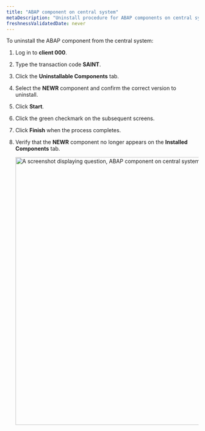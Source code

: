 ```yaml
---
title: "ABAP component on central system"
metaDescription: "Uninstall procedure for ABAP components on central system."
freshnessValidatedDate: never
---
```


To uninstall the ABAP component from the central system:

1. Log in to **client 000**.
2. Type the transaction code **SAINT**.
3. Click the **Uninstallable Components** tab.
4. Select the **NEWR** component and confirm the correct version to uninstall.
5. Click **Start**.
6. Click the green checkmark on the subsequent screens.
7. Click **Finish** when the process completes.
8. Verify that the **NEWR** component no longer appears on the **Installed Components** tab.

      <img
          title="ABAP component on central system"
          alt="A screenshot displaying question, ABAP component on central system"
          src="/images/ABAP-component-on-cms.webp"
          width="700"
      />